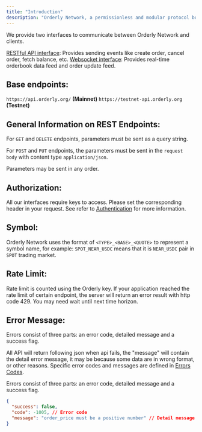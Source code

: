 ```yaml
---
title: "Introduction"
description: "Orderly Network, a permissionless and modular protocol built on NEAR."
---
```

We provide two interfaces to communicate between Orderly Network and clients.

[RESTful API interface](/near-api/restful-api): Provides sending events like create order, cancel order, fetch balance, etc.
[Websocket interface](/near-api/websocket-api): Provides real-time orderbook data feed and order update feed.

## Base endpoints:

`https://api.orderly.org/` **(Mainnet)**
`https://testnet-api.orderly.org` **(Testnet)**

## General Information on REST Endpoints:

For `GET` and `DELETE` endpoints, parameters must be sent as a query string.

For `POST` and `PUT` endpoints, the parameters must be sent in the `request body` with content type `application/json`.

Parameters may be sent in any order.

## Authorization:
All our interfaces require keys to access.
Please set the corresponding header in your request. See refer to [Authentication](/near-api/authentication) for more information.

## Symbol:
Orderly Network uses the format of `<TYPE>_<BASE>_<QUOTE>` to represent a symbol name, for example: `SPOT_NEAR_USDC` means that it is `NEAR_USDC` pair in `SPOT` trading market.

## Rate Limit:
Rate limit is counted using the Orderly key. If your application reached the rate limit of certain endpoint, the server will return an error result with http code 429. You may need wait until next time horizon.

## Error Message:

Errors consist of three parts: an error code, detailed message and a success flag.

All API will return following json when api fails, the "message" will contain the detail error message, it may be because some data are in wrong format, or other reasons.
Specific error codes and messages are defined in [Errors Codes](/near-api/error-codes).

Errors consist of three parts: an error code, detailed message and a success flag.

```json
{
  "success": false,
  "code": -1005, // Error code
  "message": "order_price must be a positive number" // Detail message  
}
```